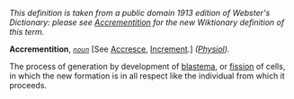 ''This definition is taken from a public domain 1913 edition of Webster's Dictionary: please see [[Accrementition]] for the new Wiktionary definition of this term.''

'''Accrementition''', ''<code>[[noun (part of speech)|noun]]</code>'' [See [[Accresce]], [[Increment]].] ''([[Physiol (subject)|Physiol]]).''

The process of generation by development of [[blastema]], or [[fission]] of cells, in which the new formation is in all respect like the individual from which it proceeds.